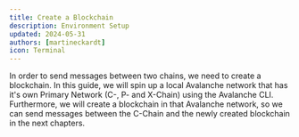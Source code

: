```yaml
---
title: Create a Blockchain
description: Environment Setup
updated: 2024-05-31
authors: [martineckardt]
icon: Terminal
---
```



In order to send messages between two chains, we need to create a blockchain. In this guide, we will spin up a local Avalanche network that has it's own Primary Network (C-, P- and X-Chain) using the Avalanche CLI. Furthermore, we will create a blockchain in that Avalanche network, so we can send messages between the C-Chain and the newly created blockchain in the next chapters.


<CreateDefaultBlockchain components={defaultMdxComponents}/>